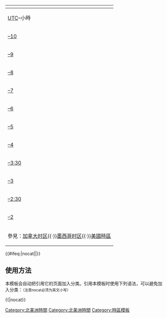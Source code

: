 {| class="navbox collapsible collapsed"
|-
! colspan="3" | {{Tnavbar-collapsible|[[北美地区|北美]][[时区]]|北美時區}}
|-
! [[协调世界时|UTC]]–小時 || [[標準時間]] || [[夏时制|日光節約時間]]
|-
| [[UTC−10:00|–10]]
| [[夏威夷－阿留申時區|夏威夷-阿留申]] || 
|-
| [[UTC-09:00|–9]]
| [[阿拉斯加時區|阿拉斯加]] || [[夏威夷－阿留申時區|夏威夷-阿留申]]
|-
| [[UTC−08:00|–8]]
| [[太平洋时区|太平洋]] || [[阿拉斯加時區|阿拉斯加]]
|-
| [[UTC−07:00|–7]]
| [[北美山区时区|北美山區]] || [[太平洋时区|太平洋]]
|-
| [[UTC−06:00|–6]]
| [[北美中部时区|北美中部]] || [[北美山区时区|北美山區]]
|-
| [[UTC−05:00|–5]]
| [[北美东部时区|北美東部]] || [[北美中部时区|北美中部]]
|-
| [[UTC−04:00|–4]]
| [[大西洋时区|大西洋]] || [[北美东部时区|北美東部]]
|-
| [[UTC-3:30|–3:30]]
| [[紐芬蘭時區|紐芬蘭]] ||
|-
| [[UTC−03:00|–3]]
| [[圣皮埃尔和密克隆#時區|聖皮耶與密克隆群島]] || [[大西洋时区|大西洋]]
|-
| [[UTC-2:30|–2:30]]
| || [[紐芬蘭時區|紐芬蘭]] 
|-
| [[UTC−02:00|–2]]
| || [[圣皮埃尔和密克隆#時區|聖皮耶與密克隆群島]]
|-
! colspan="3" | 參見：[[加拿大时区]]{{·}}[[墨西哥时区]]{{·}}[[美國時區]]
|}<includeonly>{{#ifeq:{{{1}}}|nocat||[[Category:北美洲時間]]}}</includeonly><noinclude>

== 使用方法 ==
本模板会自动把引用它的页面加入分类。引用本模板时使用下列语法，可以避免加入分类：<small>（注意nocat必须为英文小写）</small>

<nowiki>{{</nowiki>{{PAGENAME}}<nowiki>|nocat}}</nowiki>

[[Category:北美洲時間]]
[[Category:時區模板]]
</noinclude>